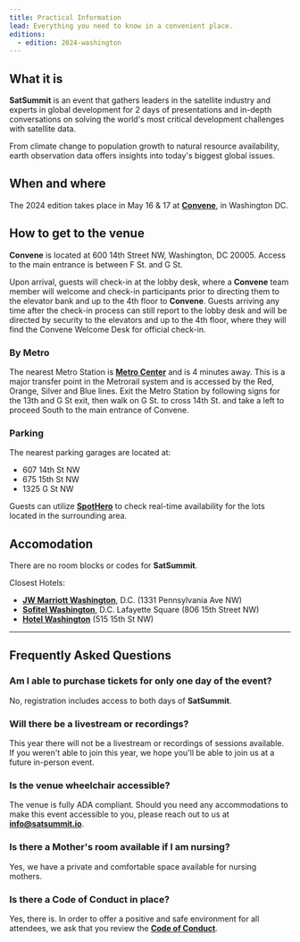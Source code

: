 ```yaml
---
title: Practical Information
lead: Everything you need to know in a convenient place.
editions:
  - edition: 2024-washington
---
```



## What it is
**SatSummit** is an event that gathers leaders in the satellite industry and experts in global development for 2 days of presentations and in-depth conversations on solving the world's most critical development challenges with satellite data.

From climate change to population growth to natural resource availability, earth observation data offers insights into today's biggest global issues.

## When and where

The 2024 edition takes place in May 16 & 17 at [**Convene**](https://convene.com/locations/washington-dc/600-14th-street-nw/), in Washington DC. 

<PracticalInfoMap />

## How to get to the venue

**Convene** is located at 600 14th Street NW, Washington, DC 20005. Access to the main entrance is between F St. and G St.

Upon arrival, guests will check-in at the lobby desk, where a **Convene** team member will welcome and check-in participants prior to directing them to the elevator bank and up to the 4th floor to **Convene**. Guests arriving any time after the check-in process can still report to the lobby desk and will be directed by security to the elevators and up to the 4th floor, where they will find the Convene Welcome Desk for official check-in.

### By Metro

The nearest Metro Station is [**Metro Center**](https://www.wmata.com/rider-guide/stations/metro-center.cfm) and is 4 minutes away. This is a major transfer point in the Metrorail system and is accessed by the Red, Orange, Silver and Blue lines. Exit the Metro Station by following signs for the 13th and G St exit, then walk on G St. to cross 14th St. and take a left to proceed South to the main entrance of Convene.

### Parking

The nearest parking garages are located at:
- 607 14th St NW
- 675 15th St NW
- 1325 G St NW

Guests can utilize [**SpotHero**](https://spothero.com/search?latitude=38.8976548&longitude=-77.0322736&search_string=600%2014th%20St%20NW%2C%20Washington%2C%20DC%2C%20USA) to check real-time availability for the lots located in the surrounding area.

## Accomodation

There are no room blocks or codes for **SatSummit**.

Closest Hotels: 
- [**JW Marriott Washington**](https://www.marriott.com/en-us/hotels/wasjw-jw-marriott-washington-dc/overview/), D.C. (1331 Pennsylvania Ave NW)
- [**Sofitel Washington**](https://www.sofitel-washington-dc.com/), D.C. Lafayette Square (806 15th Street NW)
- [**Hotel Washington**](https://www.thehotelwashington.com/) (515 15th St NW)

---

## Frequently Asked Questions

### Am I able to purchase tickets for only one day of the event?

No, registration includes access to both days of **SatSummit**. 

### Will there be a livestream or recordings?

This year there will not be a livestream or recordings of sessions available. If you weren't able to join this year, we hope you'll be able to join us at a future in-person event.

### Is the venue wheelchair accessible?

The venue is fully ADA compliant. Should you need any accommodations to make this event accessible to you, please reach out to us at [**info@satsummit.io**](mailto:info@satsummit.io).

### Is there a Mother's room available if I am nursing?

Yes, we have a private and comfortable space available for nursing mothers.

### Is there a Code of Conduct in place?

Yes, there is. In order to offer a positive and safe environment for all attendees, we ask that you review the **[Code of Conduct](/code-of-conduct)**.